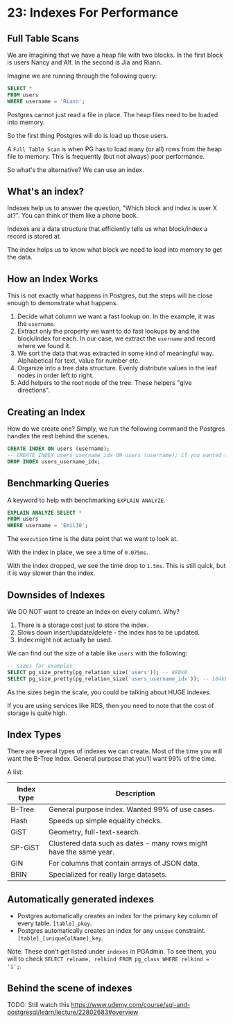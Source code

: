 # 23: Indexes For Performance

## Full Table Scans

We are imagining that we have a heap file with two blocks. In the first block is users Nancy and Alf. In the second is Jia and Riann.

Imagine we are running through the following query:

```sql
SELECT *
FROM users
WHERE username = 'Riann';
```

Postgres cannot just read a file in place. The heap files need to be loaded into memory.

So the first thing Postgres will do is load up those users.

A `Full Table Scan` is when PG has to load many (or all) rows from the heap file to memory. This is frequently (but not always) poor performance.

So what's the alternative? We can use an index.

## What's an index?

Indexes help us to answer the question, "Which block and index is user X at?". You can think of them like a phone book.

Indexes are a data structure that efficiently tells us what block/index a record is stored at.

The index helps us to know what block we need to load into memory to get the data.

## How an Index Works

This is not exactly what happens in Postgres, but the steps will be close enough to demonstrate what happens.

1. Decide what column we want a fast lookup on. In the example, it was the `username`.
2. Extract only the property we want to do fast lookups by and the block/index for each. In our case, we extract the `username` and record where we found it.
3. We sort the data that was extracted in some kind of meaningful way. Alphabetical for text, value for number etc.
4. Organize into a tree data structure. Evenly distribute values in the leaf nodes in order left to right.
5. Add helpers to the root node of the tree. These helpers "give directions".

## Creating an Index

How do we create one? Simply, we run the following command the Postgres handles the rest behind the scenes.

```sql
CREATE INDEX ON users (username);
-- CREATE INDEX users_username_idx ON users (username); if you wanted to name it yourself
DROP INDEX users_username_idx;
```

## Benchmarking Queries

A keyword to help with benchmarking `EXPLAIN ANALYZE`.

```sql
EXPLAIN ANALYZE SELECT *
FROM users
WHERE username = 'Emil30';
```

The `execution` time is the data point that we want to look at.

With the index in place, we see a time of `0.075ms`.

With the index dropped, we see the time drop to `1.5ms`. This is still quick, but it is way slower than the index.

## Downsides of Indexes

We DO NOT want to create an index on every column. Why?

1. There is a storage cost just to store the index.
2. Slows down insert/update/delete - the index has to be updated.
3. Index might not actually be used.

We can find out the size of a table like `users` with the following:

```sql
-- sizes for examples
SELECT pg_size_pretty(pg_relation_size('users')); -- 880kB
SELECT pg_size_pretty(pg_relation_size('users_username_idx')); -- 184kB
```

As the sizes begin the scale, you could be talking about HUGE indexes.

If you are using services like RDS, then you need to note that the cost of storage is quite high.

## Index Types

There are several types of indexes we can create. Most of the time you will want the B-Tree index. General purpose that you'll want 99% of the time.

A list:

| Index type | Description                                                        |
| ---------- | ------------------------------------------------------------------ |
| B-Tree     | General purpose index. Wanted 99% of use cases.                    |
| Hash       | Speeds up simple equality checks.                                  |
| GiST       | Geometry, full-text-search.                                        |
| SP-GiST    | Clustered data such as dates - many rows might have the same year. |
| GIN        | For columns that contain arrays of JSON data.                      |
| BRIN       | Specialized for really large datasets.                             |

## Automatically generated indexes

- Postgres automatically creates an index for the primary key column of every table. `[table]_pkey`.
- Postgres automatically creates an index for any `unique` constraint. `[table]_[uniqueColName]_key`.

Note: These don't get listed under `indexes` in PGAdmin. To see them, you will to check `SELECT relname, relkind FROM pg_class WHERE relkind = 'i';`.

## Behind the scene of indexes

TODO: Still watch this https://www.udemy.com/course/sql-and-postgresql/learn/lecture/22802683#overview
